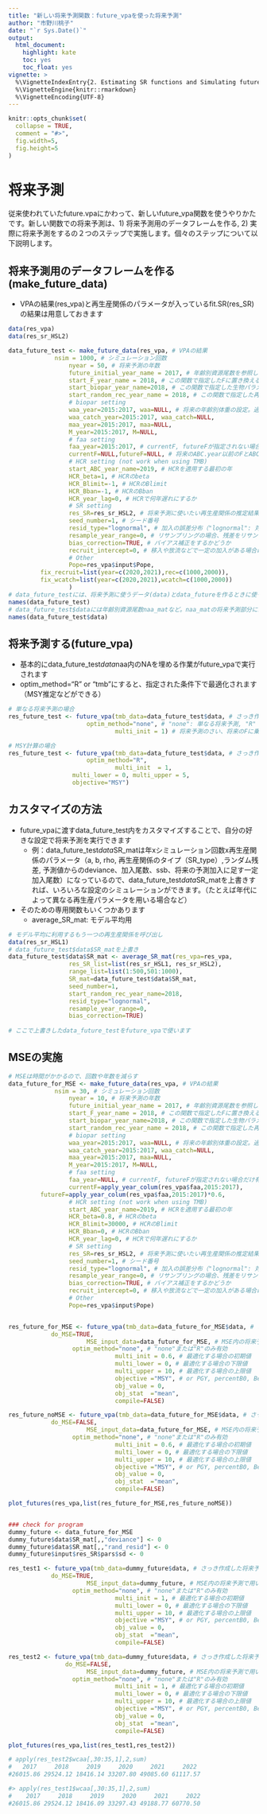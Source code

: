 ```yaml
---
title: "新しい将来予測関数：future_vpaを使った将来予測"
author: "市野川桃子"
date: "`r Sys.Date()`"
output:
  html_document:
    highlight: kate
    toc: yes
    toc_float: yes
vignette: >
  %\VignetteIndexEntry{2. Estimating SR functions and Simulating futures}
  %\VignetteEngine{knitr::rmarkdown}
  %\VignetteEncoding{UTF-8}
---
```



```r
knitr::opts_chunk$set(
  collapse = TRUE,
  comment = "#>",
  fig.width=5,
  fig.height=5
)
```

# 将来予測
従来使われていたfuture.vpaにかわって、新しいfuture_vpa関数を使うやりかたです。新しい関数での将来予測は、1) 将来予測用のデータフレームを作る, 2) 実際に将来予測をするの２つのステップで実施します。個々のステップについて以下説明します。

## 将来予測用のデータフレームを作る(make_future_data)

- VPAの結果(res_vpa)と再生産関係のパラメータが入っているfit.SR(res_SR)の結果は用意しておきます

```r

data(res_vpa)
data(res_sr_HSL2)

data_future_test <- make_future_data(res_vpa, # VPAの結果
	         nsim = 1000, # シミュレーション回数
                 nyear = 50, # 将来予測の年数
                 future_initial_year_name = 2017, # 年齢別資源尾数を参照して将来予測をスタートする年
                 start_F_year_name = 2018, # この関数で指定したFに置き換える最初の年
                 start_biopar_year_name=2018, # この関数で指定した生物パラメータに置き換える最初の年
                 start_random_rec_year_name = 2018, # この関数で指定した再生産関係からの加入の予測値に置き換える最初の年
                 # biopar setting
                 waa_year=2015:2017, waa=NULL, # 将来の年齢別体重の設定。過去の年を指定し、その平均値を使うか、直接ベクトルで指定するか。以下も同じ。
                 waa_catch_year=2015:2017, waa_catch=NULL,
                 maa_year=2015:2017, maa=NULL,
                 M_year=2015:2017, M=NULL,
                 # faa setting
                 faa_year=2015:2017, # currentF, futureFが指定されない場合だけ有効になる。将来のFを指定の年の平均値とする
                 currentF=NULL,futureF=NULL, # 将来のABC.year以前のFとABC.year以降のFのベクトル 
                 # HCR setting (not work when using TMB)
                 start_ABC_year_name=2019, # HCRを適用する最初の年
                 HCR_beta=1, # HCRのbeta
                 HCR_Blimit=-1, # HCRのBlimit
                 HCR_Bban=-1, # HCRのBban
                 HCR_year_lag=0, # HCRで何年遅れにするか
                 # SR setting
                 res_SR=res_sr_HSL2, # 将来予測に使いたい再生産関係の推定結果が入っているfit.SRの返り値
                 seed_number=1, # シード番号
                 resid_type="lognormal", # 加入の誤差分布（"lognormal": 対数正規分布、"resample": 残差リサンプリング）
                 resample_year_range=0, # リサンプリングの場合、残差をリサンプリングする年の範囲
                 bias_correction=TRUE, # バイアス補正をするかどうか
                 recruit_intercept=0, # 移入や放流などで一定の加入がある場合に足す加入尾数
                 # Other
                 Pope=res_vpa$input$Pope,
		 fix_recruit=list(year=c(2020,2021),rec=c(1000,2000)),
		 fix_wcatch=list(year=c(2020,2021),wcatch=c(1000,2000))		 
                 ) 
# data_future_testには、将来予測に使うデータ(data)とdata_futureを作るときに使った引数一覧(input)が入っている
names(data_future_test)
# data_future_test$dataには年齢別資源尾数naa_matなど。naa_matの将来予測部分にはまだNAが入っており、次のfuture_vpa関数でこのNAを埋める
names(data_future_test$data)

```

## 将来予測する(future_vpa)

- 基本的にdata_future_test$data$naa内のNAを埋める作業がfuture_vpaで実行されます
- optim_method="R" or "tmb"にすると、指定された条件下で最適化されます（MSY推定などができる）


```r

# 単なる将来予測の場合
res_future_test <- future_vpa(tmb_data=data_future_test$data, # さっき作成した将来予測用のデータフレーム
		              optim_method="none", # "none": 単なる将来予測, "R" or "tmb": 以下、objective, obj_value等で指定した目的関数を満たすように将来のFに乗じる係数を最適化する
                    	      multi_init = 1) # 将来予測のさい、将来のFに乗じる乗数

# MSY計算の場合
res_future_test <- future_vpa(tmb_data=data_future_test$data, # さっき作成した将来予測用のデータフレーム
		              optim_method="R", 
                    	      multi_init  = 1,
			      multi_lower = 0, multi_upper = 5,
			      objective="MSY")

```

## カスタマイズの方法
- future_vpaに渡すdata_future_test内をカスタマイズすることで、自分の好きな設定で将来予測を実行できます
   - 例：data_future_test$data$SR_matは年xシミュレーション回数x再生産関係のパラメータ（a, b, rho, 再生産関係のタイプ（SR_type）,ランダム残差, 予測値からのdeviance、加入尾数、ssb、将来の予測加入に足す一定加入尾数）になっているので、data_future_test$data$SR_matを上書きすれば、いろいろな設定のシミュレーションができます。（たとえば年代によって異なる再生産パラメータを用いる場合など）
- そのための専用関数もいくつかあります
   - average_SR_mat: モデル平均用

```r
# モデル平均に利用するもう一つの再生産関係を呼び出し
data(res_sr_HSL1)
# data_future_test$data$SR_matを上書き
data_future_test$data$SR_mat <- average_SR_mat(res_vpa=res_vpa,
			     res_SR_list=list(res_sr_HSL1, res_sr_HSL2),
			     range_list=list(1:500,501:1000),
			     SR_mat=data_future_test$data$SR_mat,
			     seed_number=1,
			     start_random_rec_year_name=2018,
			     resid_type="lognormal",
			     resample_year_range=0,
			     bias_correction=TRUE)
			     
# ここで上書きしたdata_future_testをfuture_vpaで使います

```

## MSEの実施

```r

# MSEは時間がかかるので、回数や年数を減らす
data_future_for_MSE <- make_future_data(res_vpa, # VPAの結果
	         nsim = 30, # シミュレーション回数
                 nyear = 10, # 将来予測の年数
                 future_initial_year_name = 2017, # 年齢別資源尾数を参照して将来予測をスタートする年
                 start_F_year_name = 2018, # この関数で指定したFに置き換える最初の年
                 start_biopar_year_name=2018, # この関数で指定した生物パラメータに置き換える最初の年
                 start_random_rec_year_name = 2018, # この関数で指定した再生産関係からの加入の予測値に置き換える最初の年
                 # biopar setting
                 waa_year=2015:2017, waa=NULL, # 将来の年齢別体重の設定。過去の年を指定し、その平均値を使うか、直接ベクトルで指定するか。以下も同じ。
                 waa_catch_year=2015:2017, waa_catch=NULL,
                 maa_year=2015:2017, maa=NULL,
                 M_year=2015:2017, M=NULL,
                 # faa setting
                 faa_year=NULL, # currentF, futureFが指定されない場合だけ有効になる。将来のFを指定の年の平均値とする
                 currentF=apply_year_colum(res_vpa$faa,2015:2017),
		 futureF=apply_year_colum(res_vpa$faa,2015:2017)*0.6,
                 # HCR setting (not work when using TMB)
                 start_ABC_year_name=2019, # HCRを適用する最初の年
                 HCR_beta=0.8, # HCRのbeta
                 HCR_Blimit=30000, # HCRのBlimit
                 HCR_Bban=0, # HCRのBban
                 HCR_year_lag=0, # HCRで何年遅れにするか
                 # SR setting
                 res_SR=res_sr_HSL2, # 将来予測に使いたい再生産関係の推定結果が入っているfit.SRの返り値
                 seed_number=1, # シード番号
                 resid_type="lognormal", # 加入の誤差分布（"lognormal": 対数正規分布、"resample": 残差リサンプリング）
                 resample_year_range=0, # リサンプリングの場合、残差をリサンプリングする年の範囲
                 bias_correction=TRUE, # バイアス補正をするかどうか
                 recruit_intercept=0, # 移入や放流などで一定の加入がある場合に足す加入尾数
                 # Other
                 Pope=res_vpa$input$Pope)


res_future_for_MSE <- future_vpa(tmb_data=data_future_for_MSE$data, # さっき作成した将来予測用のデータフレーム
		   	do_MSE=TRUE,
		              MSE_input_data=data_future_for_MSE, # MSE内の将来予測で用いるためのデータフレーム
			      optim_method="none", # "none"または"R"のみ有効
                    	      multi_init = 0.6, # 最適化する場合の初期値
                       	      multi_lower = 0, # 最適化する場合の下限値
                       	      multi_upper = 10, # 最適化する場合の上限値
                       	      objective ="MSY", # or PGY, percentB0, Bempirical 
                       	      obj_value = 0,                         
                       	      obj_stat  ="mean", 
                       	      compile=FALSE)

res_future_noMSE <- future_vpa(tmb_data=data_future_for_MSE$data, # さっき作成した将来予測用のデータフレーム
		   	do_MSE=FALSE,
		              MSE_input_data=data_future_for_MSE, # MSE内の将来予測で用いるためのデータフレーム
			      optim_method="none", # "none"または"R"のみ有効
                    	      multi_init = 0.6, # 最適化する場合の初期値
                       	      multi_lower = 0, # 最適化する場合の下限値
                       	      multi_upper = 10, # 最適化する場合の上限値
                       	      objective ="MSY", # or PGY, percentB0, Bempirical 
                       	      obj_value = 0,                         
                       	      obj_stat  ="mean", 
                       	      compile=FALSE)

plot_futures(res_vpa,list(res_future_for_MSE,res_future_noMSE))


### check for program
dummy_future <- data_future_for_MSE
dummy_future$data$SR_mat[,,"deviance"] <- 0
dummy_future$data$SR_mat[,,"rand_resid"] <- 0
dummy_future$input$res_SR$pars$sd <- 0

res_test1 <- future_vpa(tmb_data=dummy_future$data, # さっき作成した将来予測用のデータフレーム
		   	do_MSE=TRUE,
		              MSE_input_data=dummy_future, # MSE内の将来予測で用いるためのデータフレーム
			      optim_method="none", # "none"または"R"のみ有効
                    	      multi_init = 1, # 最適化する場合の初期値
                       	      multi_lower = 0, # 最適化する場合の下限値
                       	      multi_upper = 10, # 最適化する場合の上限値
                       	      objective ="MSY", # or PGY, percentB0, Bempirical 
                       	      obj_value = 0,                         
                       	      obj_stat  ="mean", 
                       	      compile=FALSE)

res_test2 <- future_vpa(tmb_data=dummy_future$data, # さっき作成した将来予測用のデータフレーム
	  		   	do_MSE=FALSE,
		              MSE_input_data=dummy_future, # MSE内の将来予測で用いるためのデータフレーム
			      optim_method="none", # "none"または"R"のみ有効
                    	      multi_init = 1, # 最適化する場合の初期値
                       	      multi_lower = 0, # 最適化する場合の下限値
                       	      multi_upper = 10, # 最適化する場合の上限値
                       	      objective ="MSY", # or PGY, percentB0, Bempirical 
                       	      obj_value = 0,                         
                       	      obj_stat  ="mean", 
                       	      compile=FALSE)

plot_futures(res_vpa,list(res_test1,res_test2))

# apply(res_test2$wcaa[,30:35,1],2,sum)
#   2017     2018     2019     2020     2021     2022 
#26015.86 29524.12 18416.14 33207.80 49085.60 61117.57

#> apply(res_test1$wcaa[,30:35,1],2,sum)
#    2017     2018     2019     2020     2021     2022 
#26015.86 29524.12 18416.09 33297.43 49188.77 60770.50


```